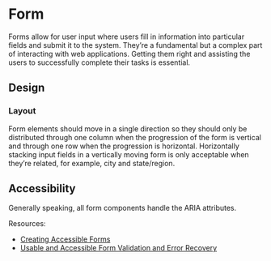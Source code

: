 <!-- Colors.stories.mdx-->



<Meta title="Components/Form/Form Docs" />

# Form

Forms allow for user input where users fill in information into particular fields and submit it to the system. They’re a fundamental but a complex part of interacting with web applications. Getting them right and assisting the users to successfully complete their tasks is essential.

## Design

### Layout

Form elements should move in a single direction so they should only be distributed through one column when the progression of the form is vertical and through one row when the progression is horizontal. Horizontally stacking input fields in a vertically moving form is only acceptable when they’re related, for example, city and state/region.

## Accessibility

Generally speaking, all form components handle the ARIA attributes.

Resources:

- [Creating Accessible Forms](https://webaim.org/techniques/forms/)
- [Usable and Accessible Form Validation and Error Recovery](https://webaim.org/techniques/formvalidation/)
